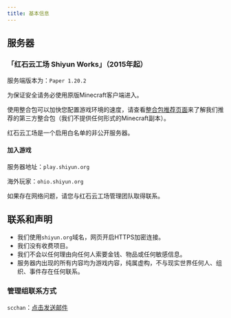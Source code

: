 ```yaml
---
title: 基本信息
---
```


## 服务器

### 「红石云工场 Shiyun Works」（2015年起）

服务端版本为：`Paper 1.20.2`

为保证安全请务必使用原版Minecraft客户端进入。

使用整合包可以加快您配置游戏环境的速度，请查看[整合包推荐页面](https://go.shiyun.org/pages/modpack/)来了解我们推荐的第三方整合包（我们不提供任何形式的Minecraft副本）。

红石云工场是一个启用白名单的非公开服务器。

#### 加入游戏

服务器地址：`play.shiyun.org`

海外玩家：`ohio.shiyun.org`

如果存在网络问题，请您与红石云工场管理团队取得联系。

## 联系和声明

- 我们使用`shiyun.org`域名，网页开启HTTPS加密连接。
- 我们没有收费项目。
- 我们不会以任何理由向任何人索要金钱、物品或任何敏感信息。
- 服务器内出现的所有内容均为游戏内容，纯属虚构，不与现实世界任何人、组织、事件存在任何联系。

### 管理组联系方式

`scchan`：[点击发送邮件](mailto:scchan@shiyun.org)
